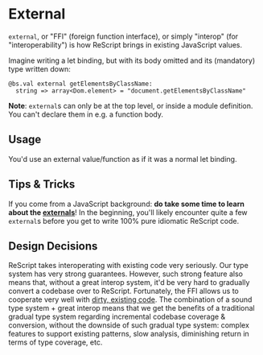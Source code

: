 # External

`external`, or "FFI" (foreign function interface), or simply "interop" (for "interoperability") is how ReScript brings in existing JavaScript values.

Imagine writing a let binding, but with its body omitted and its (mandatory) type written down:

```re
@bs.val external getElementsByClassName:
  string => array<Dom.element> = "document.getElementsByClassName"
```

**Note**: `external`s can only be at the top level, or inside a module definition. You can't declare them in e.g. a function body.

## Usage

You'd use an external value/function as if it was a normal let binding.

## Tips & Tricks

If you come from a JavaScript background: **do take some time to learn about the [externals](/docs/reason-compiler/latest/intro-to-external)**! In the beginning, you'll likely encounter quite a few `external`s before you get to write 100% pure idiomatic ReScript code.

## Design Decisions

ReScript takes interoperating with existing code very seriously. Our type system has very strong guarantees. However, such strong feature also means that, without a great interop system, it'd be very hard to gradually convert a codebase over to ReScript. Fortunately, the FFI allows us to cooperate very well with [dirty, existing code](converting-from-js). The combination of a sound type system + great interop means that we get the benefits of a traditional gradual type system regarding incremental codebase coverage & conversion, without the downside of such gradual type system: complex features to support existing patterns, slow analysis, diminishing return in terms of type coverage, etc.
